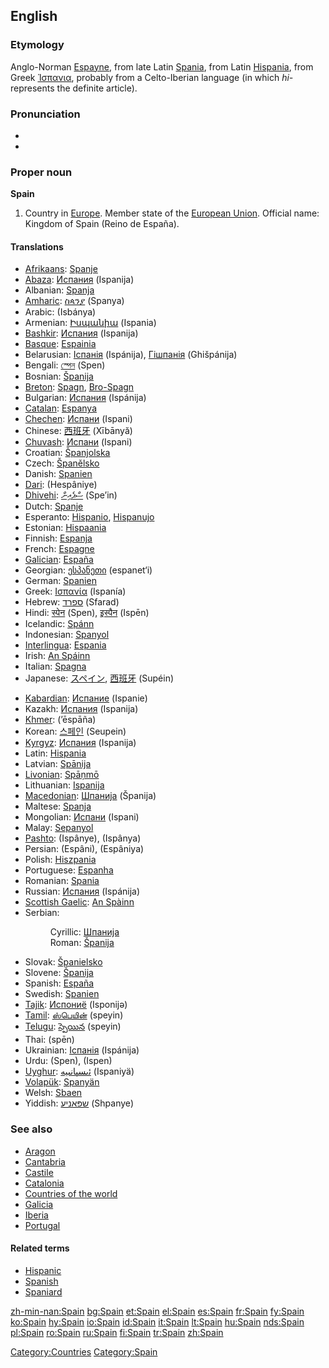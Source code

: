==English==
{{wikipedia}}

===Etymology===
Anglo-Norman [[Espayne]], from late Latin [[Spania]], from Latin [[Hispania]], from Greek [[Ἱσπανια]], probably from a Celto-Iberian language (in which ''hi-'' represents the definite article).

===Pronunciation===
* {{IPA|/speɪn/}}
* {{rhymes|eɪn}}

===Proper noun===
'''Spain'''

# Country in [[Europe]]. Member state of the [[European Union]]. Official name: Kingdom of Spain (Reino de España).

====Translations====
{{top}}
* [[Afrikaans]]: [[Spanje]]
* [[Abaza]]: [[Испания]] (Ispanija)
* Albanian: [[Spanja]]
* [[Amharic]]: [[ስጳንያ]] (Spanya)
* Arabic: {{ARchar|[[اسبانيا]]}} (Isbánya) {{f}}
* Armenian: [[Իսպանիա]] (Ispania)
* [[Bashkir]]: [[Испания]] (Ispanija)
* [[Basque]]: [[Espainia]]
* Belarusian: [[Іспанія]] (Ispánija), [[Гішпанія]] (Ghišpánija) {{f}}
* Bengali: [[স্পেন]] (Spen)
* Bosnian: [[Španija]] {{f}}
* [[Breton]]: [[Spagn]], [[Bro-Spagn]]
* Bulgarian: [[Испания]] (Ispánija) {{f}}
* [[Catalan]]: [[Espanya]] {{f}}
* [[Chechen]]: [[Испани]] (Ispani)
* Chinese: [[西班牙]] (Xībānyă)
* [[Chuvash]]: [[Испани]] (Ispani)
* Croatian: [[Španjolska]] {{f}}
* Czech: [[Španělsko]] {{n}}
* Danish: [[Spanien]]
* [[Dari]]: {{FAchar|[[هسپانیه]]}} (Hespâniye)
* [[Dhivehi]]: [[ސްޕެއިން]] (Spe’in)
* Dutch: [[Spanje]]
* Esperanto: [[Hispanio]], [[Hispanujo]]
* Estonian: [[Hispaania]]
* Finnish: [[Espanja]]
* French: [[Espagne]] {{f}}
* [[Galician]]: [[España]]
* Georgian: [[ესპანეთი]] (espanet‘i)
* German: [[Spanien]] {{n}}
* Greek: [[Ισπανία]] (Ispanía) {{f}}
* Hebrew: [[ספרד]] (Sfarad)
* Hindi: [[स्पेन]] (Spen), [[इस्पैन]] (Ispēn)
* Icelandic: [[Spánn]]
* Indonesian: [[Spanyol]]
* [[Interlingua]]: [[Espania]]
* Irish: [[An Spáinn]] {{f}}
* Italian: [[Spagna]] {{f}}
* Japanese: [[スペイン]], [[西班牙]] (Supéin)
{{mid}}
* [[Kabardian]]: [[Испание]] (Ispanie)
* Kazakh: [[Испания]] (Ispanija)
* [[Khmer]]: {{KMchar|[[េអស្បាញ]]}} (’ēspāña)
* Korean: [[스페인]] (Seupein)
* [[Kyrgyz]]: [[Испания]] (Ispanija)
* Latin: [[Hispania]] {{f}}
* Latvian: [[Spānija]] {{f}}
* [[Livonian]]: [[Spāņmō]]
* Lithuanian: [[Ispanija]]
* [[Macedonian]]: [[Шпанија#Macedonian|Шпанија]] (Španija) {{f}}
* Maltese: [[Spanja]]
* Mongolian: [[Испани]] (Ispani)
* Malay: [[Sepanyol]]
* [[Pashto]]: {{FAchar|[[اسپانیه]]}} (Ispânye), {{FAchar|[[اسپانیا]]}} (Ispânya)
* Persian: {{FAchar|[[اسپانی]]}} (Espâni), {{FAchar|[[اسپانیا]]}} (Espâniya)
* Polish: [[Hiszpania]] {{f}}
* Portuguese: [[Espanha]] {{f}}
* Romanian: [[Spania]] {{f}}
* Russian: [[Испания]] (Ispánija) {{f}}
* [[Scottish Gaelic]]: [[An Spàinn]] {{f}}
* Serbian:
*: Cyrillic: [[Шпанија#Serbian|Шпанија]] {{f}}
*: Roman: [[Španija#Serbian|Španija]] {{f}}
* Slovak: [[Španielsko]] {{n}}
* Slovene: [[Španija]] {{f}}
* Spanish: [[España]] {{f}}
* Swedish: [[Spanien]]
* [[Tajik]]: [[Испониё]] (Isponijə)
* [[Tamil]]: [[ஸ்பெயின்]] (speyin)
* [[Telugu]]: [[స్పెయిన]] (speyin)
* Thai: {{THchar|[[สเปน]]}} (spēn)
* Ukrainian: [[Іспанія]] (Ispánija) {{f}}
* Urdu: {{URchar|[[سپین]]}} (Spen), {{URchar|[[اسپین]]}} (Ispen)
* [[Uyghur]]: [[ﺋىسپانىيە]] (Ispaniyä)
* [[Volapük]]: [[Spanyän]]
* Welsh: [[Sbaen]] {{f}}
* Yiddish: [[שפּאַניע]] (Shpanye)
{{bottom}}

===See also===
* [[Aragon]]
* [[Cantabria]]
* [[Castile]]
* [[Catalonia]]
* [[Countries of the world]]
* [[Galicia]]
* [[Iberia]]
* [[Portugal]]

====Related terms====
{{rfc-level|Related terms at L4+ not in L3 POS section}}
* [[Hispanic]]
* [[Spanish]]
* [[Spaniard]]

[[Category:Countries]]
[[Category:Spain]]

[[zh-min-nan:Spain]]
[[bg:Spain]]
[[et:Spain]]
[[el:Spain]]
[[es:Spain]]
[[fr:Spain]]
[[fy:Spain]]
[[ko:Spain]]
[[hy:Spain]]
[[io:Spain]]
[[id:Spain]]
[[it:Spain]]
[[lt:Spain]]
[[hu:Spain]]
[[nds:Spain]]
[[pl:Spain]]
[[ro:Spain]]
[[ru:Spain]]
[[fi:Spain]]
[[tr:Spain]]
[[zh:Spain]]
